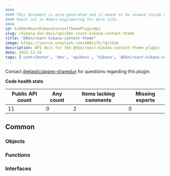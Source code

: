 ```yaml
---
####
#### This document is auto-generated and is meant to be viewed inside our experimental, new docs system.
#### Reach out in #docs-engineering for more info.
####
id: kibKbnReactKibanaContextThemePluginApi
slug: /kibana-dev-docs/api/kbn-react-kibana-context-theme
title: "@kbn/react-kibana-context-theme"
image: https://source.unsplash.com/400x175/?github
description: API docs for the @kbn/react-kibana-context-theme plugin
date: 2023-12-24
tags: ['contributor', 'dev', 'apidocs', 'kibana', '@kbn/react-kibana-context-theme']
---
```




Contact [@elastic/appex-sharedux](https://github.com/orgs/elastic/teams/appex-sharedux) for questions regarding this plugin.

**Code health stats**

| Public API count  | Any count | Items lacking comments | Missing exports |
|-------------------|-----------|------------------------|-----------------|
| 11 | 0 | 2 | 0 |

## Common

### Objects
<DocDefinitionList data={kbnReactKibanaContextThemeObj.common.objects}/>

### Functions
<DocDefinitionList data={kbnReactKibanaContextThemeObj.common.functions}/>

### Interfaces
<DocDefinitionList data={kbnReactKibanaContextThemeObj.common.interfaces}/>

